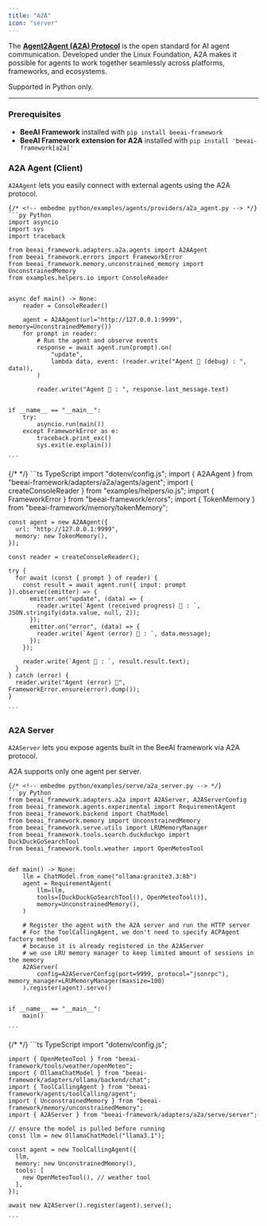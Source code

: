 ```yaml
---
title: "A2A"
icon: "server"
---
```


The **[Agent2Agent (A2A) Protocol](https://a2a-protocol.org/)** is the open standard for AI agent communication. Developed under the Linux Foundation, A2A makes it possible for agents to work together seamlessly across platforms, frameworks, and ecosystems.

<Note>
	Supported in Python only.
</Note>

---

### Prerequisites

- **BeeAI Framework** installed with `pip install beeai-framework`
- **BeeAI Framework extension for A2A** installed with `pip install 'beeai-framework[a2a]'`


### A2A Agent (Client)

`A2AAgent` lets you easily connect with external agents using the A2A protocol.


<CodeGroup>

	{/* <!-- embedme python/examples/agents/providers/a2a_agent.py --> */}
	```py Python
	import asyncio
	import sys
	import traceback
	
	from beeai_framework.adapters.a2a.agents import A2AAgent
	from beeai_framework.errors import FrameworkError
	from beeai_framework.memory.unconstrained_memory import UnconstrainedMemory
	from examples.helpers.io import ConsoleReader
	
	
	async def main() -> None:
	    reader = ConsoleReader()
	
	    agent = A2AAgent(url="http://127.0.0.1:9999", memory=UnconstrainedMemory())
	    for prompt in reader:
	        # Run the agent and observe events
	        response = await agent.run(prompt).on(
	            "update",
	            lambda data, event: (reader.write("Agent 🤖 (debug) : ", data)),
	        )
	
	        reader.write("Agent 🤖 : ", response.last_message.text)
	
	
	if __name__ == "__main__":
	    try:
	        asyncio.run(main())
	    except FrameworkError as e:
	        traceback.print_exc()
	        sys.exit(e.explain())
	
	```

{/* <!-- embedme typescript/examples/agents/providers/a2a.ts --> */}
	```ts TypeScript
	import "dotenv/config.js";
	import { A2AAgent } from "beeai-framework/adapters/a2a/agents/agent";
	import { createConsoleReader } from "examples/helpers/io.js";
	import { FrameworkError } from "beeai-framework/errors";
	import { TokenMemory } from "beeai-framework/memory/tokenMemory";
	
	const agent = new A2AAgent({
	  url: "http://127.0.0.1:9999",
	  memory: new TokenMemory(),
	});
	
	const reader = createConsoleReader();
	
	try {
	  for await (const { prompt } of reader) {
	    const result = await agent.run({ input: prompt }).observe((emitter) => {
	      emitter.on("update", (data) => {
	        reader.write(`Agent (received progress) 🤖 : `, JSON.stringify(data.value, null, 2));
	      });
	      emitter.on("error", (data) => {
	        reader.write(`Agent (error) 🤖 : `, data.message);
	      });
	    });
	
	    reader.write(`Agent 🤖 : `, result.result.text);
	  }
	} catch (error) {
	  reader.write("Agent (error) 🤖", FrameworkError.ensure(error).dump());
	}
	
	```

</CodeGroup>

### A2A Server

`A2AServer` lets you expose agents built in the BeeAI framework via A2A protocol.

<Note>
	A2A supports only one agent per server.
</Note>

<CodeGroup>

	{/* <!-- embedme python/examples/serve/a2a_server.py --> */}
	```py Python
	from beeai_framework.adapters.a2a import A2AServer, A2AServerConfig
	from beeai_framework.agents.experimental import RequirementAgent
	from beeai_framework.backend import ChatModel
	from beeai_framework.memory import UnconstrainedMemory
	from beeai_framework.serve.utils import LRUMemoryManager
	from beeai_framework.tools.search.duckduckgo import DuckDuckGoSearchTool
	from beeai_framework.tools.weather import OpenMeteoTool
	
	
	def main() -> None:
	    llm = ChatModel.from_name("ollama:granite3.3:8b")
	    agent = RequirementAgent(
	        llm=llm,
	        tools=[DuckDuckGoSearchTool(), OpenMeteoTool()],
	        memory=UnconstrainedMemory(),
	    )
	
	    # Register the agent with the A2A server and run the HTTP server
	    # For the ToolCallingAgent, we don't need to specify ACPAgent factory method
	    # because it is already registered in the A2AServer
	    # we use LRU memory manager to keep limited amount of sessions in the memory
	    A2AServer(
	        config=A2AServerConfig(port=9999, protocol="jsonrpc"), memory_manager=LRUMemoryManager(maxsize=100)
	    ).register(agent).serve()
	
	
	if __name__ == "__main__":
	    main()
	
	```

{/* <!-- embedme typescript/examples/serve/a2a.ts --> */}
	```ts TypeScript
	import "dotenv/config.js";
	
	import { OpenMeteoTool } from "beeai-framework/tools/weather/openMeteo";
	import { OllamaChatModel } from "beeai-framework/adapters/ollama/backend/chat";
	import { ToolCallingAgent } from "beeai-framework/agents/toolCalling/agent";
	import { UnconstrainedMemory } from "beeai-framework/memory/unconstrainedMemory";
	import { A2AServer } from "beeai-framework/adapters/a2a/serve/server";
	
	// ensure the model is pulled before running
	const llm = new OllamaChatModel("llama3.1");
	
	const agent = new ToolCallingAgent({
	  llm,
	  memory: new UnconstrainedMemory(),
	  tools: [
	    new OpenMeteoTool(), // weather tool
	  ],
	});
	
	await new A2AServer().register(agent).serve();
	
	```

</CodeGroup>
